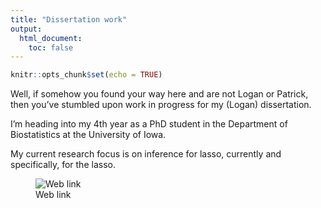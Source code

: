```yaml
---
title: "Dissertation work"
output: 
  html_document:
    toc: false
---
```


```r
knitr::opts_chunk$set(echo = TRUE)
```

Well, if somehow you found your way here and are not Logan or Patrick, then you've stumbled upon work in progress for my (Logan) dissertation.

I'm heading into my 4th year as a PhD student in the Department of Biostatistics at the University of Iowa.

My current research focus is on inference for lasso, currently and specifically, for the lasso.

![Web link](https://github.com/lharris421/lasso-boot)
